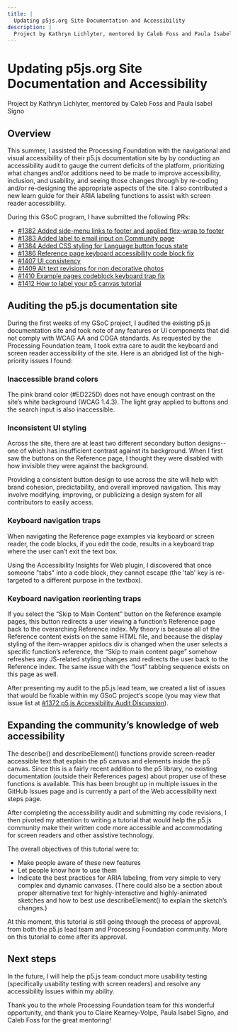 ```yaml
---
title: |
  Updating p5js.org Site Documentation and Accessibility
description: |
  Project by Kathryn Lichlyter, mentored by Caleb Foss and Paula Isabel Signo
---
```

# Updating p5js.org Site Documentation and Accessibility

Project by Kathryn Lichlyter, mentored by Caleb Foss and Paula Isabel Signo

## Overview

This summer, I assisted the Processing Foundation with the navigational and visual accessibility of their p5.js documentation site by by conducting an accessibility audit to gauge the current deficits of the platform, prioritizing what changes and/or additions need to be made to improve accessibility, inclusion, and usability, and seeing those changes through by re-coding and/or re-designing the appropriate aspects of the site. I also contributed a new learn guide for their ARIA labeling functions to assist with screen reader accessibility.

During this GSoC program, I have submitted the following PRs:

* [#1382 Added side-menu links to footer and applied flex-wrap to footer](https://github.com/processing/p5.js-website/pull/1382)
* [#1383 Added label to email input on Community page](https://github.com/processing/p5.js-website/pull/1383)
* [#1384 Added CSS styling for Language button focus state](https://github.com/processing/p5.js-website/pull/1384)
* [#1386 Reference page keyboard accessibility code block fix](https://github.com/processing/p5.js-website/pull/1386)
* [#1407 UI consistency](https://github.com/processing/p5.js-website/pull/1407)
* [#1409 Alt text revisions for non decorative photos](https://github.com/processing/p5.js-website/pull/1409)
* [#1410 Example pages codeblock keyboard trap fix](https://github.com/processing/p5.js-website/pull/1410)
* [#1412 How to label your p5 canvas tutorial](https://github.com/processing/p5.js-website/pull/1412)

## Auditing the p5.js documentation site

During the first weeks of my GSoC project, I audited the existing p5.js documentation site and took note of any features or UI components that did not comply with WCAG AA and COGA standards. As requested by the Processing Foundation team, I took extra care to audit the keyboard and screen reader accessibility of the site. Here is an abridged list of the high-priority issues I found:

### Inaccessible brand colors

The pink brand color (#ED225D) does not have enough contrast on the site’s white background (WCAG 1.4.3). The light gray applied to buttons and the search input is also inaccessible.

### Inconsistent UI styling

Across the site, there are at least two different secondary button designs-- one of which has insufficient contrast against its background. When I first saw the buttons on the Reference page, I thought they were disabled with how invisible they were against the background.

Providing a consistent button design to use across the site will help with brand cohesion, predictability, and overall improved navigation. This may involve modifying, improving, or publicizing a design system for all contributors to easily access.

### Keyboard navigation traps

When navigating the Reference page examples via keyboard or screen reader, the code blocks, if you edit the code, results in a keyboard trap where the user can’t exit the text box.

Using the Accessibility Insights for Web plugin, I discovered that once someone "tabs" into a code block, they cannot escape (the 'tab' key is re-targeted to a different purpose in the textbox).

### Keyboard navigation reorienting traps

If you select the “Skip to Main Content” button on the Reference example pages, this button redirects a user viewing a function’s Reference page back to the overarching Reference index. My theory is because all of the Reference content exists on the same HTML file, and because the display styling of the item-wrapper apidocs div is changed when the user selects a specific function’s reference, the “Skip to main content page” somehow refreshes any JS-related styling changes and redirects the user back to the Reference index. The same issue with the “lost” tabbing sequence exists on this page as well.

After presenting my audit to the p5.js lead team, we created a list of issues that would be fixable within my GSoC project’s scope (you may view that issue list at [#1372 p5.js Accessibility Audit Discussion](https://github.com/processing/p5.js-website/issues/1372)).

## Expanding the community’s knowledge of web accessibility

The describe() and describeElement() functions provide screen-reader accessible text that explain the p5 canvas and elements inside the p5 canvas. Since this is a fairly recent addition to the p5 library, no existing documentation (outside their References pages) about proper use of these functions is available. This has been brought up in multiple issues in the GitHub Issues page and is currently a part of the Web accessibility next steps page.

After completing the accessibility audit and submitting my code revisions, I then pivoted my attention to writing a tutorial that would help the p5.js community make their written code more accessible and accommodating for screen readers and other assistive technology.

The overall objectives of this tutorial were to:

* Make people aware of these new features
* Let people know how to use them
* Indicate the best practices for ARIA labeling, from very simple to very complex and dynamic canvases. (There could also be a section about proper alternative text for highly-interactive and highly-animated sketches and how to best use describeElement() to explain the sketch’s changes.)

At this moment, this tutorial is still going through the process of approval, from both the p5.js lead team and Processing Foundation community. More on this tutorial to come after its approval.

## Next steps

In the future, I will help the p5.js team conduct more usability testing (specifically usability testing with screen readers) and resolve any accessibility issues within my ability.

Thank you to the whole Processing Foundation team for this wonderful opportunity, and thank you to Claire Kearney-Volpe, Paula Isabel Signo, and Caleb Foss for the great mentoring!
